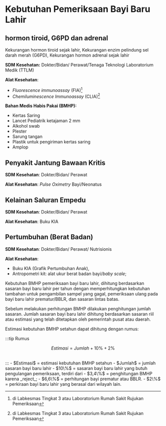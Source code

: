 # Kebutuhan Pemeriksaan Bayi Baru Lahir
## hormon tiroid, G6PD dan adrenal
Kekurangan hormon tiroid sejak lahir, Kekurangan enzim pelindung sel darah merah (G6PD), Kekurangan hormon adrenal sejak lahir

**SDM Kesehatan:** Dokter/Bidan/ Perawat/Tenaga Teknologi Laboratorium Medik (TTLM)

**Alat Kesehatan**: 
- _Fluorescence immunoassay_ (FIA)[^*]
- _Chemiluminescence Immunoassay_ (CLIA)[^*]

**Bahan Medis Habis Pakai (BMHP):** 
- Kertas Saring
- Lancet Pediatrik ketajaman 2 mm
- Alkohol swab
- Plester
- Sarung tangan
- Plastik untuk pengiriman kertas saring
- Amplop

## Penyakit Jantung Bawaan Kritis
**SDM Kesehatan**: 
Dokter/Bidan/ Perawat

**Alat Kesehatan**: 
_Pulse Oximetry_ Bayi/Neonatus

## Kelainan Saluran Empedu
**SDM Kesehatan**: 
Dokter/Bidan/ Perawat

**Alat Kesehatan**: 
Buku KIA

## Pertumbuhan (Berat Badan)
**SDM Kesehatan**: 
Dokter/Bidan/ Perawat/ Nutrisionis

**Alat Kesehatan**: 
- Buku KIA (Grafik Pertumbuhan Anak),
- Antropometri kit: alat ukur berat badan bayi/_baby scale_;


[^*]: di Labkesmas Tingkat 3 atau Laboratorium Rumah Sakit Rujukan Pemeriksaan


Kebutuhan BMHP pemeriksaan bayi baru lahir, dihitung berdasarkan sasaran bayi baru lahir per tahun dengan memperhitungkan kebutuhan tambahan untuk pengambilan sampel yang gagal, pemeriksaan ulang pada bayi baru lahir prematur/BBLR, dan sasaran lintas batas.

Sebelum melakukan perhitungan BMHP dilakukan penghitungan jumlah sasaran. Jumlah sasaran bayi baru lahir dihitung berdasarkan sasaran riil atau estimasi yang telah ditetapkan oleh pemerintah pusat atau daerah.

Estimasi kebutuhan BMHP setahun dapat dihitung dengan rumus:

:::tip Rumus
```math
Estimasi = Jumlah + 10\% + 2\%
```
<br/>
:::
- $Estimasi$ = estimasi kebutuhan BMHP setahun
- $Jumlah$ = jumlah sasaran bayi baru lahir
- $10\%$ = sasaran bayi baru lahir yang butuh pengulangan pemeriksaan, terdiri dari 
  - $3,4\%$ = penghitungan BMHP karena _reject_; 
  -  $6,6\%$ = perhitungan bayi prematur atau BBLR.
- $2\%$ = perkiraan bayi baru lahir yang berasal dari wilayah lain.
